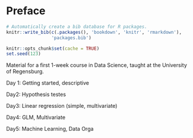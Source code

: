 # Preface {.unnumbered}

```r
# Automatically create a bib database for R packages.
knitr::write_bib(c(.packages(), 'bookdown', 'knitr', 'rmarkdown'),
                 'packages.bib')

knitr::opts_chunk$set(cache = TRUE)
set.seed(123)
```

Material for a first 1-week course in Data Science, taught at the University of Regensburg.

Day 1: Getting started, descriptive

Day2: Hypothesis testes

Day3: Linear regression (simple, multivariate)

Day4: GLM, Multivariate

Day5: Machine Learning, Data Orga
